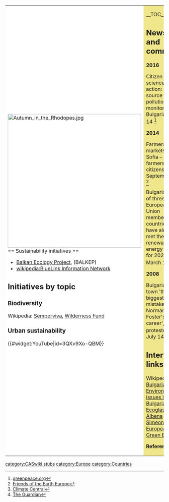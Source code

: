 {| cellpadding="8" cellspacing="0"
|- valign="top" 
| style="background:white" width="52%"|
[[File:Autumn in the Rhodopes.jpg|424px]]<br clear=left>
== Sustainability initiatives ==
*[http://www.balkep.org/ Balkan Ecology Project],  (BALKEP)
*[[wikipedia:BlueLink Information Network]]

== Initiatives by topic ==

=== Biodiversity ===

Wikipedia: [[wikipedia:Semperviva|Semperviva]], [[wikipedia:Wilderness Fund|Wilderness Fund]] 

=== Urban sustainability ===

{{#widget:YouTube|id=3QXv9Xo-QBM}}

| style="background:khaki" |

__TOC__

== News and comment ==

'''2016'''

Citizen science in action: open-source air pollution monitoring in Bulgaria, Nov 14 <ref>[http://www.greenpeace.org/international/en/news/Blogs/makingwaves/citizen-science-measuring-air-pollution/blog/57987/ greenpeace.org]</ref>

'''2014''' 

Farmers’ markets in Sofia – farmers meet citizens, September 23 <ref>[http://www.foeeurope.org/8a0821367772829beacd8713a09ccfbe Friends of the Earth Europe]</ref>

Bulgaria one of three European Union member countries that have already met their renewable energy goals for 2020, March 12 <ref>[http://www.climatecentral.org/news/three-eu-countries-hit-2020-renewable-benchmarks-early-17167 Climate Central]</ref>

'''2008''' 

Bulgarian eco town 'the biggest mistake of Norman Foster's career', say protesters, <ref>[http://www.guardian.co.uk/environment/2008/jul/14/greenbuilding.climatechange The Guardian]</ref> July 14

== Interwiki links ==
Wikipedia: [[wikipedia:Bulgaria|Bulgaria]], [[wikipedia:Environmental issues in Bulgaria|Environmental issues in Bulgaria]], [[wikipedia:Ecoglasnost|Ecoglasnost]], [[wikipedia:Albena Simeonova|Albena Simeonova]], [[wikipedia:European Green Belt|European Green Belt]]


'''References'''
{{Attrib sca ref|Bulgaria}}
<references/>
|}


{{scaendmenu}}{{stub}}
[[category:CASwiki stubs]]
[[category:Europe]]
[[category:Countries]]